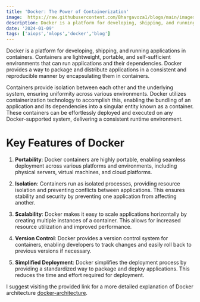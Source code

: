 ```yaml
---
title: 'Docker: The Power of Containerization'
image:  https://raw.githubusercontent.com/Bhargavoza1/blogs/main/images/docker/docker.png
description: Docker is a platform for developing, shipping, and running applications in containers. Containers are lightweight, portable, and...
date: '2024-01-09'
tags: ['aiops','mlops','docker','blog']
---
```



Docker is a platform for developing, shipping, and running applications in containers. Containers are lightweight, portable, and self-sufficient environments that can run applications and their dependencies. 
Docker provides a way to package and distribute applications in a consistent and reproducible manner by encapsulating them in containers.

<CustomImage src="https://raw.githubusercontent.com/Bhargavoza1/blogs/main/images/docker/docker.png"  alt="biological neuron" height={512} width={1000} />

Containers provide isolation between each other and the underlying system, ensuring uniformity across various environments. Docker utilizes containerization technology to accomplish this, 
enabling the bundling of an application and its dependencies into a singular entity known as a container. These containers can be effortlessly deployed and executed on any Docker-supported system, delivering a consistent runtime environment.

# Key Features of Docker 

1. **Portability**: Docker containers are highly portable, enabling seamless deployment across various platforms and environments, including physical servers, virtual machines, and cloud platforms.

2. **Isolation**: Containers run as isolated processes, providing resource isolation and preventing conflicts between applications. This ensures stability and security by preventing one application from affecting another.

3. **Scalability**: Docker makes it easy to scale applications horizontally by creating multiple instances of a container. This allows for increased resource utilization and improved performance.

4. **Version Control**: Docker provides a version control system for containers, enabling developers to track changes and easily roll back to previous versions if necessary.

5. **Simplified Deployment**: Docker simplifies the deployment process by providing a standardized way to package and deploy applications. This reduces the time and effort required for deployment.


I suggest visiting the provided link for a more detailed explanation of Docker architecture [docker-architecture](https://docs.docker.com/get-started/overview/#docker-architecture).